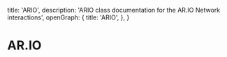 
  title: 'ARIO',
  description: 'ARIO class documentation for the AR.IO Network interactions',
  openGraph: {
    title: 'ARIO',
  },
}

<HeroPattern />

# AR.IO
